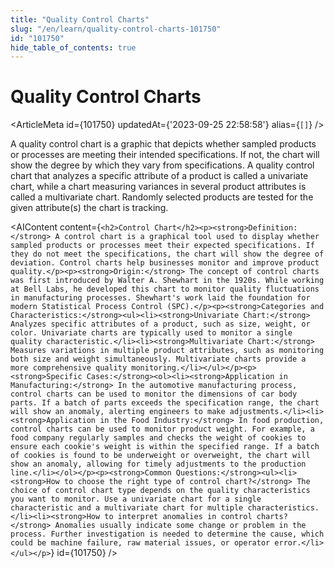 ```yaml
---
title: "Quality Control Charts"
slug: "/en/learn/quality-control-charts-101750"
id: "101750"
hide_table_of_contents: true
---
```



# Quality Control Charts

<ArticleMeta id={101750} updatedAt={'2023-09-25 22:58:58'} alias={`[]`} />
<div className='border-solid border-b border-t-0 my-4 border-[var(--ifm-color-gray-300)]' />

A quality control chart is a graphic that depicts whether sampled products or processes are meeting their intended specifications. If not, the chart will show the degree by which they vary from specifications. A quality control chart that analyzes a specific attribute of a product is called a univariate chart, while a chart measuring variances in several product attributes is called a multivariate chart. Randomly selected products are tested for the given attribute(s) the chart is tracking.

<AIContent content={`<h2>Control Chart</h2><p><strong>Definition:</strong> A control chart is a graphical tool used to display whether sampled products or processes meet their expected specifications. If they do not meet the specifications, the chart will show the degree of deviation. Control charts help businesses monitor and improve product quality.</p><p><strong>Origin:</strong> The concept of control charts was first introduced by Walter A. Shewhart in the 1920s. While working at Bell Labs, he developed this chart to monitor quality fluctuations in manufacturing processes. Shewhart's work laid the foundation for modern Statistical Process Control (SPC).</p><p><strong>Categories and Characteristics:</strong><ul><li><strong>Univariate Chart:</strong> Analyzes specific attributes of a product, such as size, weight, or color. Univariate charts are typically used to monitor a single quality characteristic.</li><li><strong>Multivariate Chart:</strong> Measures variations in multiple product attributes, such as monitoring both size and weight simultaneously. Multivariate charts provide a more comprehensive quality monitoring.</li></ul></p><p><strong>Specific Cases:</strong><ol><li><strong>Application in Manufacturing:</strong> In the automotive manufacturing process, control charts can be used to monitor the dimensions of car body parts. If a batch of parts exceeds the specification range, the chart will show an anomaly, alerting engineers to make adjustments.</li><li><strong>Application in the Food Industry:</strong> In food production, control charts can be used to monitor product weight. For example, a food company regularly samples and checks the weight of cookies to ensure each cookie's weight is within the specified range. If a batch of cookies is found to be underweight or overweight, the chart will show an anomaly, allowing for timely adjustments to the production line.</li></ol></p><p><strong>Common Questions:</strong><ul><li><strong>How to choose the right type of control chart?</strong> The choice of control chart type depends on the quality characteristics you want to monitor. Use a univariate chart for a single characteristic and a multivariate chart for multiple characteristics.</li><li><strong>How to interpret anomalies in control charts?</strong> Anomalies usually indicate some change or problem in the process. Further investigation is needed to determine the cause, which could be machine failure, raw material issues, or operator error.</li></ul></p>`} id={101750} />
